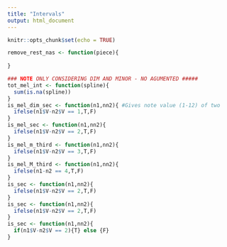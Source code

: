 ```yaml
---
title: "Intervals"
output: html_document
---
```


```r
knitr::opts_chunk$set(echo = TRUE)
```

```r

remove_rest_nas <- function(piece){
  
}

### NOTE ONLY CONSIDERING DIM AND MINOR - NO AGUMENTED #####
tot_mel_int <- function(spline){
  sum(is.na(spline))
}
is_mel_dim_sec <- function(n1,nn2){ #Gives note value (1-12) of two 
  ifelse(n1$V-n2$V == 1,T,F)
}
is_mel_sec <- function(n1,nn2){ 
  ifelse(n1$V-n2$V == 2,T,F)
}
is_mel_m_third <- function(n1,nn2){ 
  ifelse(n1$V-n2$V == 3,T,F)
}
is_mel_M_third <- function(n1,nn2){ 
  ifelse(n1-n2 == 4,T,F)
}
is_sec <- function(n1,nn2){ 
  ifelse(n1$V-n2$V == 2,T,F)
}
is_sec <- function(n1,nn2){ 
  ifelse(n1$V-n2$V == 2,T,F)
}
is_sec <- function(n1,nn2){ 
  if(n1$V-n2$V == 2){T} else {F}
}
```
